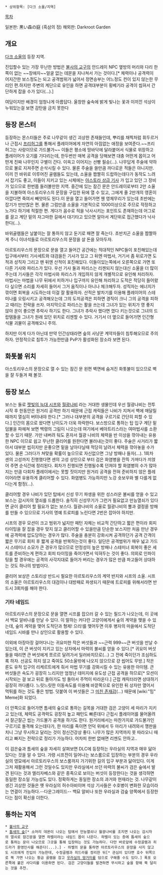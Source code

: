  * 상위항목: [다크 소울/지역]

[[목차]]

일본판: 黒い森の庭 (흑삼의 정)
해외판: Darkroot Garden

== 개요 ==
[[다크 소울]]의 등장 지역.

진입할수 있는 가장 무난한 방법은 [[불사의 교구]]의 안드레이 NPC 옆방의 머리와 다리 한쪽이 없는 ~~장애자~~얼굴 없는 데몬을 지나쳐서 가는 것이다.[* 체력이나 공격력이 어지간한 보스정도는 되고 공격범위가 넓어서 정면승부는 어느정도 컨이 있지 않는한 무리인 편.하지만 주변의 계단으로 유인을 하면 공격대부분이 횡베기라 공격이 씹혀서 간단하게 잡을 수가 있다(...).]

여담이지만 배경이 엄청나게 아름답다. 울창한 숲속에 밝게 빛나는 꽃과 이끼낀 석상이 누워있는걸 보면 감탄을 금치 못한다
== 등장 몬스터 ==
등장하는 몬스터들은 주로 나무같이 생긴 괴상한 존재들인데, 뿌리를 채찍처럼 휘두르거나 근접시 [[프리허그]]를 통해서 플레이어에게 자연의 아낌없는 애정을 보여준다.~~프리허그는 사랑이므로 가드불가~~ 이들은 평소에 땅바닥에 달라붙어서 식물로 위장하고 플레이어가 오기를 기다리는데, 한두번만 매복 공격을 당해보면 대충 어떤게 몹이고 어떤게 진짜 나무인지 구별이 간다. 이윽고 이어지는 선빵 필승(...). 나무답게 주술에 약하므로 불로 지져주면 순삭시킬 수 있다. 물론 주술을 쓸만큼 까다로운 적들은 아니지만. 이끼 낀 바위로 이루어진 골렘들도 있는데, 소울을 짭짤히 드랍하는데다가 동작도 느려서 잡기도 좋고, 이들이 지키고 있는 시체에는 [[아스토라 상급 기사]] 가 입고 있던 그 장비가 있으므로 한번쯤 들러볼만한 지역. 중간에 있는 잠긴 문은 안드레이로부터 2만 소울을 지불하여 아스토리우스의 문장을 구입한 뒤에 열 수 있고, 그에게 줄 2만개의 영혼이 아깝다면 죽여서 빼앗아도 된다.이 문을 열고 들어가면 웬 영체무리가 있는데 초반에는 잡기가 만만찮은 편. 물론 그럼만큼 소울을 기본적으로 1000이상으로 주므로 작정하고 노가다 하기에 적절한 편. 게다가 꼼수로 적을 낙사시키는 포인트도 존재하는데 어그로를 끌고 계단 밑의 자그마한 길에서 대기타고 있으면 알아서 계단위로 접근했다가 낙사한다(...).

바위골렘들은 날붙이는 잘 통하지 않고 둔기로 패면 잘 죽는다. 초반치곤 소울을 짭짤하게 주니 이녀석들로 아르토리우스의 문장을 살 돈을 모아두자.

아르토리우스의 문장으로 문을 열고 들어간 공간에는 적대적인 NPC들이 포진해있는데 입구에서부터 기사세트와 대검을든 기사가 있고 그 뒤엔 마법사, 거기서 좀 뒤로가면 도적과 성직자 그리고 맨 뒤엔 산적이 포진해있다. 이들이있는쪽에서 오른쪽으로 가면 또다른 기사와 파리스가 있다. 우선 기사 둘과 파리스는 리젠되지 않는대신 소울을 더 많이주는데 기사들은 각각 마법사와 파리스가 개입하지 않게 개별적으로 유인해 처리하자. 마법사는 마법을 나무 뒤에서 피하거나 입구까지 유인해 처리하고 도적은 적당히 들어왔다 싶으면 소리를 자세히 들어서 그거 움직이나 아니나 체크해두자. 성직자는 에너지가 깎이면 회복을 시도하는데 이걸 잘 활용하자. 산적은 발차기를 이용해 플레이어의 스테미나를 오링시키고 공격해오는데 그의 도끼공격은 피하면 경직이 크니 그의 공격을 피하고 때리는 전략을 쓰자. 마지막으로 파리스는 활을 쓰는데 그녀가 있는 위치가 영 좋지 않아 운이 좋으면 추락사 하기도 한다. 그녀가 추락사 했다면 껐다 키는것으로 그녀의 드랍템들을 그녀가 원래 있던 위치로 리젠할 수 있다. 거기서 더 옆으로 들어가면 인간형 식물 괴물이 공격해오니 주의.

하지만 이게 다가 아닌데 만약 인간상태라면 숲의 사냥꾼 계약자들이 침투해오므로 주의하자.
안정적으로 침투가 가능한만큼 PvP가 활성화된 장소라 보면 된다.


== 화톳불 위치 ==
아스토리우스의 문장으로 열 수 있는 잠긴 문 왼편 벽면에 숨겨진 화톳불이 있으므로 벽을 잘 두들겨 패 볼것.

== 등장 보스 ==
보스는 둘로 [[잿빛의 늑대 시프]]와 [[월광나비]] 라는 거대한 생물인데 우선 월광나비는 전투 시작 후 한동안은 원거리 공격만 하기 때문에 근접 캐릭들은 나비가 지쳐서 벽에 매달릴 때까지 열심히 버텨내야 한다.[* 그러나 대부분의 공격을 구르기로 간단히 피할 수 있다.] 인간의 몸으로 왔다면 난이도가 더욱 하락한다. 보스방으로 통하는 탑 입구 계단 밑 덤불을 파헤쳐 보면 백령의 그림이 나오는데 여기에서 베아트리스라는 여마법사를 소환할 수 있기 때문. 가만 내버려 둬도 혼자서 월광 나비의 체력을 반 이상을 깎아내는 유용한 NPC 이므로 쉽고 무난한 클리어를 원한다면 불러내는것이 좋다. 주술은 사거리가 짧아서 대부분 씹히지만 운좋으면 밑을 날아다닐때 적당히 날려서 체력을 깎아놓을 수가 있다. 물론 그러다가 쳐맞을 확률이 높으므로 자신없으면 그냥 방패나 들자(...). 1회차 센의 고성까지 진행했다면 센의 고성 상인으로 부터 검은 화염병을 잔뜩 가져다가 끼얹어 주면 순식간에 정리된다. 회차가 진행되면 진행될수록 던져야 할 화염병의 수가 많아지는 만큼 다회차 플레이에서는 못할 짓이지만 원거리 공격을 전혀 준비하지 않은 플레이어라면 유용하게 클리어할 수 있다. 화염병도 가능하지만 노강 숏보우와 별 다를게 없다는게 함정(...).

클리어할 경우 나비가 있던 탑에서 신성 무기 파생을 위한 성스러운 불씨를 얻을 수 있고 보스는 감시자의 열쇠를 드롭한다. 솔직히 신성무기가 그런거 필요없고 만능열쇠가 있다면 굳이 클리어 할 필요가 없는 보스다. 월광나비의 소울로 월광나비의 뿔과 결정륜 방패를 만들 수 있으므로 기사의 명예 트로피를 노린다면 2번은 잡아야 하지만.

시프의 경우 모션이 크고 범위가 넓지만 패턴 자체는 비교적 간단하고 짧은 편이라 회피타이밍을 잘 잡을 경우 맞지 않고 클리어할 수 있을만큼 단순한 보스지만 처음 만난 경우에 공격력에 압도당하는 경우가 많다. 주술을 충분히 강화시켜 공격하던가 공격 간격이 짧은 무기로 회피 후 짧게 공격을 반복하는것이 좋다. 일단은 공격범위가 매우 넓고 가드시 스테미너 소모가 큰 경우가 많으므로 안정성이 높은 방패나 스테미너 회복이 좋은 세트를 준비하는게 편하고 회피 타이밍을 죽어가면서 익혀두는 것이 좋다. 의외로 인파이팅을 할 경우에는 공격의 사각지대로 들어가 버리는 경우가 많은 만큼 파고들어 상대하는 것도 하나의 방법이다.

클리어 보상은 스토리상 반드시 필요한 아르토리우스의 계약 반지와 시프의 소울. 시프의 소울은 아르토리우스의 대검이나 대방패로 파생되기 때문에 트로피를 위해서라면 반드시 3회차를 해야 한다.

=== 기타 네임드 ===
아르토리우스의 문장으로 문을 열면 시프를 잡으러 갈 수 있는 필드가 나오는데, 이 곳에서 백묘 알비나를 만날 수 있다. 이 말하는 커다란 고양이에게서 숲의 계약을 맺을 수 있는데, 숲의 계약을 맺어 도적단과 형제! 으리!를 맺어두면 이후 병자의 마을에서 도적단 네임드 시바를 만나 상인으로 활용할 수 있다.

이외에 아장아장 걸어다니는 귀요미한 작은 버섯들과 ~~근력 999~~큰 버섯을 만날 수 있는데, 이 큰 버섯이 지키고 있는 상자에서 마력의 불씨를 얻을 수 있다.[* 귀요미 버섯들을 때리면 큰 버섯에게 쪼르르 달려가서 일러바치므로(...) 그 전에 죽이던가 조심하도록 하자. 선공도 하지 않고 죽여도 50소울밖에 나오지 않으므로 걍 씹어도 무방.] 작은 론도 유적 입구의 리케르트에게 줘서 마법 무기를 강화시킬 수 있는 유용한 아이템. 큰 버섯들은 속도가 굉장히 느리지만 엄청난 데미지에 유도성 근접 공격을 하므로[* 모션이 시작되는 걸 보고 뒤로 돌아가도 빙 돌아서 주먹이 따라온다.] 근접 캐릭터라면 상대하기 굉장히 까다롭다. 느릿느릿한 이동속도를 이용해 바깥쪽으로 유인한 뒤 상자만 열어서 먹튀를 하는 것도 좋은 방법. 덧붙여 이 버섯들은 그 [[미친 존재감]](...) 때문에 [wiki:"밈" Meme]화 되었다.

더 안쪽으로 들어가면 틈새의 숲으로 통하는 길목을 거대한 검은 고양이 세 마리가 지키고 있는데, 체력도 공격력도 굉장히 높고 패턴도 빠른데다 근접시 플레이어를 물어올려서 잘근잘근 씹는 가드불가 공격을 하기도 한다. 원거리에서는 마찬가지로 가드불가인 구르기로 돌격해 오는데다가, 한 마리를 죽이면 언덕 위에서 두 마리가 내려와서 깽판을 치니 그냥 무시하고 달리는 것이 정신건강상 좋다. 나무가 많은 지역까지 못 따라오니 때리고 빠지는 전략으로 정리가 가능하다. 어차피 한번 없애면 리젠도 안하고..

이 검은숲과 틈새의 숲을 자세히 살펴보면 DLC에 등장하는 우라실의 지역과 매우 닮아있다는 것을 알 수 있다. 가령 시프전이 일어나는 보스룸으로 입장하는 부분의 경우 우라실의 영묘에서 아르토리우스의 보스룸까지 가기위한 길의 입구 부분과 닮아있다. 이게 그저 재활용해서 그런 것일수도 있지만 우라실에서 쓰던 마력의 불씨가 검은 숲에서 발견 된다는 것과 엘리자베스와 같은 종족으로 보이는 버섯이 등장한다는 것을 생각하면 동일한 장소일 가능성도 있다. 정확하게는 동일한 장소의 과거와 현재라는 것. 나무같이 생긴 괴상한 것들은 옛 우라실의 허수아비이며 석상 기사들은 수호병이 변화한 모습이라는 연결이 가능하다.--다운그레이드-- 백묘 알비나 또한 우라실과 검숲 양쪽에서 등장한다는 점이 확신을 더한다.

== 통하는 지역 ==

 * [[불사의 교구]]
 * [[틈새의 숲]][* 소머리 데몬이 나오는 탑에서 만능열쇠나 월광나비를 조지면 나오는 감시자의 열쇠로 잠긴문을 열면 하벨이라는 네임드 몹이 나온다. 하벨이 있는 층에 틈새의 숲으로 통하는 문이 나오므로 그곳을 통해 입장하는 것도 가능하다. 다만 바로앞에 수정골렘과 히드라가 환영인사를 해준다(...).] - 하벨의 문을 통하면 아르토리우스의 문장을 사지 않고도 시프에게 진입이 가능한데, 수정골렘과 히드라를 정리한 뒤[* 관심이 있다면 호수 뒤쪽으로 쭉 가면 나오는 황금 골렘을 잡고 [[우라실의 땅거미]]를 덤으로 구해줄 수도 있다.] 폭포 오른쪽에 붙은 사다리를 이용하면 된다. 검은 고양이들을 발견하면 무시하고 숲을 향해 쭉 달리는 것을 추천.
